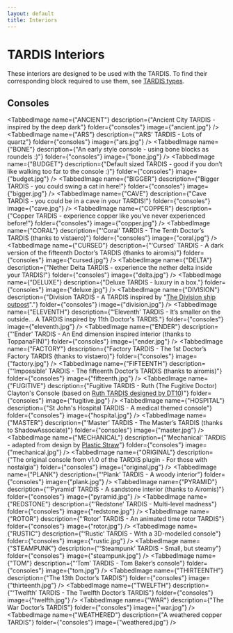 ```yaml
---
layout: default
title: Interiors
---
```



# TARDIS Interiors

These interiors are designed to be used with the TARDIS.
To find their corresponding block required to use them, see [TARDIS types](creating-a-tardis#tardis-types).

## Consoles

<TabbedImage name={"ANCIENT"} description={"Ancient City TARDIS - inspired by the deep dark"} folder={"consoles"} image={"ancient.jpg"} />
<TabbedImage name={"ARS"} description={"‘ARS’ TARDIS - Lots of quartz"} folder={"consoles"} image={"ars.jpg"} />
<TabbedImage name={"BONE"} description={"An early style console - using bone blocks as roundels :)"} folder={"consoles"} image={"bone.jpg"} />
<TabbedImage name={"BUDGET"} description={"Default sized TARDIS - good if you don’t like walking too far to the console :)"} folder={"consoles"} image={"budget.jpg"} />
<TabbedImage name={"BIGGER"} description={"Bigger TARDIS - you could swing a cat in here!"} folder={"consoles"} image={"bigger.jpg"} />
<TabbedImage name={"CAVE"} description={"Cave TARDIS - you could be in a cave in your TARDIS!"} folder={"consoles"} image={"cave.jpg"} />
<TabbedImage name={"COPPER"} description={"Copper TARDIS - experience copper like you’ve never experienced before!"} folder={"consoles"} image={"copper.jpg"} />
<TabbedImage name={"CORAL"} description={"‘Coral’ TARDIS - The Tenth Doctor’s TARDIS (thanks to vistaero)"} folder={"consoles"} image={"coral.jpg"} />
<TabbedImage name={"CURSED"} description={"‘Cursed’ TARDIS - A dark version of the fifteenth Doctor’s TARDIS (thanks to airomis)"} folder={"consoles"} image={"cursed.jpg"} />
<TabbedImage name={"DELTA"} description={"Nether Delta TARDIS - experience the nether delta inside your TARDIS!"} folder={"consoles"} image={"delta.jpg"} />
<TabbedImage name={"DELUXE"} description={"Deluxe TARDIS - luxury in a box."} folder={"consoles"} image={"deluxe.jpg"} />
<TabbedImage name={"DIVISION"} description={"Division TARDIS - A TARDIS inspired by \"[The Division ship outpost](https://tardis.fandom.com/wiki/The_Division)\"."} folder={"consoles"} image={"division.jpg"} />
<TabbedImage name={"ELEVENTH"} description={"‘Eleventh’ TARDIS - It’s smaller on the outside... A TARDIS inspired by 11th Doctor's TARDIS."} folder={"consoles"} image={"eleventh.jpg"} />
<TabbedImage name={"ENDER"} description={"‘Ender’ TARDIS - An End dimension inspired interior (thanks to ToppanaFIN)"} folder={"consoles"} image={"ender.jpg"} />
<TabbedImage name={"FACTORY"} description={"Factory TARDIS - The 1st Doctor’s Factory TARDIS (thanks to vistaero)"} folder={"consoles"} image={"factory.jpg"} />
<TabbedImage name={"FIFTEENTH"} description={"‘Impossible’ TARDIS - The fifteenth Doctor’s TARDIS (thanks to airomis)"} folder={"consoles"} image={"fifteenth.jpg"} />
<TabbedImage name={"FUGITIVE"} description={"Fugitive TARDIS - Ruth (The Fugitive Doctor) Clayton's Console (based on [Ruth TARDIS designed by DT10](https://www.youtube.com/watch?v=aykwXVemSs8))"} folder={"consoles"} image={"fugitive.jpg"} />
<TabbedImage name={"HOSPITAL"} description={"St John's Hospital TARDIS - A medical themed console"} folder={"consoles"} image={"hospital.jpg"} />
<TabbedImage name={"MASTER"} description={"‘Master’ TARDIS - The Master’s TARDIS (thanks to ShadowAssociate)"} folder={"consoles"} image={"master.jpg"} />
<TabbedImage name={"MECHANICAL"} description={"‘Mechanical’ TARDIS - adapted from design by [Plastic Straw](https://www.planetminecraft.com/data-pack/new-tardis-mod-mechanical-interior-datapack/)"} folder={"consoles"} image={"mechanical.jpg"} />
<TabbedImage name={"ORIGINAL"} description={"The original console from v1.0 of the TARDIS plugin - For those with nostalgia"} folder={"consoles"} image={"original.jpg"} />
<TabbedImage name={"PLANK"} description={"‘Plank’ TARDIS - A woody interior"} folder={"consoles"} image={"plank.jpg"} />
<TabbedImage name={"PYRAMID"} description={"‘Pyramid’ TARDIS - A sandstone interior (thanks to Airomis)"} folder={"consoles"} image={"pyramid.jpg"} />
<TabbedImage name={"REDSTONE"} description={"‘Redstone’ TARDIS - Multi-level madness"} folder={"consoles"} image={"redstone.jpg"} />
<TabbedImage name={"ROTOR"} description={"‘Rotor’ TARDIS - An animated time rotor TARDIS"} folder={"consoles"} image={"rotor.jpg"} />
<TabbedImage name={"RUSTIC"} description={"‘Rustic’ TARDIS - With a 3D-modelled console"} folder={"consoles"} image={"rustic.jpg"} />
<TabbedImage name={"STEAMPUNK"} description={"‘Steampunk’ TARDIS - Small, but steamy"} folder={"consoles"} image={"steampunk.jpg"} />
<TabbedImage name={"TOM"} description={"‘Tom’ TARDIS - Tom Baker’s console"} folder={"consoles"} image={"tom.jpg"} />
<TabbedImage name={"THIRTEENTH"} description={"The 13th Doctor’s TARDIS"} folder={"consoles"} image={"thirteenth.jpg"} />
<TabbedImage name={"TWELFTH"} description={"‘Twelfth’ TARDIS - The Twelfth Doctor’s TARDIS"} folder={"consoles"} image={"twelfth.jpg"} />
<TabbedImage name={"WAR"} description={"The War Doctor’s TARDIS"} folder={"consoles"} image={"war.jpg"} />
<TabbedImage name={"WEATHERED"} description={"A weathered copper TARDIS"} folder={"consoles"} image={"weathered.jpg"} />
